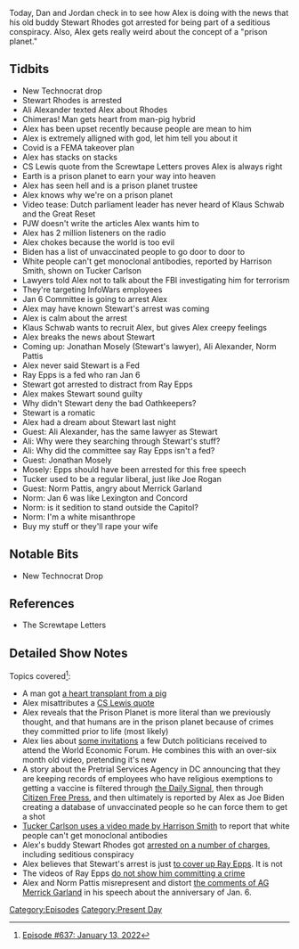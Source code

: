 {{DEFAULTSORT:
    #_EPISODE_0637:January 13, 2022
}}{{Episode
    | title           = January 13, 2022
    | caption         = Listen to this episode on [https://knowledgefight.libsyn.com/637-january-13-2022 Libsyn] [https://open.spotify.com/episode/6VnnQ7qJcDqmma8VW3GoLN Spotify], Read the [[Transcript/637: January 13, 2022|Unofficial Transcript]]
    | episodeNumber   = 637
    | length          = 01:48:59
    | airDate         = January 17, 2022
    | coverageDate    = January 13, 2022
    | episodeType     = [[:Category:Present Day|Present Day]]
    | appearance      = [[Stewart Rhodes]], [[Ali Alexander]], [[CS Lewis]], [[Klaus Schwab]], [[PJW]], [[Harrison Smith]], [[Tucker Carlson]], [[Jonathan Mosely]], [[Norm Pattis]], [[Ray Epps]], [[Joe Rogan]], [[Merrick Garland]]
    | previousEpisode = [[636: April 27, 2009]]
    | nextEpisode     = [[638: See You At The Cross-Rhodes]]
}}

{{Stub}}

Today, Dan and Jordan check in to see how Alex is doing with the news that his old buddy Stewart Rhodes got arrested for being part of a seditious conspiracy.  Also, Alex gets really weird about the concept of a "prison planet."

==Tidbits==

*New Technocrat drop
*Stewart Rhodes is arrested
*Ali Alexander texted Alex about Rhodes
*Chimeras! Man gets heart from man-pig hybrid
*Alex has been upset recently because people are mean to him
*Alex is extremely alligned with god, let him tell you about it
*Covid is a FEMA takeover plan
*Alex has stacks on stacks
*CS Lewis quote from the Screwtape Letters proves Alex is always right
*Earth is a prison planet to earn your way into heaven
*Alex has seen hell and is a prison planet trustee
*Alex knows why we're on a prison planet
*Video tease: Dutch parliament leader has never heard of Klaus Schwab and the Great Reset
*PJW doesn't write the articles Alex wants him to
*Alex has 2 million listeners on the radio
*Alex chokes because the world is too evil
*Biden has a list of unvaccinated people to go door to door to
*White people can't get monoclonal antibodies, reported by Harrison Smith, shown on Tucker Carlson
*Lawyers told Alex not to talk about the FBI investigating him for terrorism
*They're targeting InfoWars employees
*Jan 6 Committee is going to arrest Alex
*Alex may have known Stewart's arrest was coming
*Alex is calm about the arrest
*Klaus Schwab wants to recruit Alex, but gives Alex creepy feelings
*Alex breaks the news about Stewart
*Coming up: Jonathan Mosely (Stewart's lawyer), Ali Alexander, Norm Pattis
*Alex never said Stewart is a Fed
*Ray Epps is a fed who ran Jan 6
*Stewart got arrested to distract from Ray Epps
*Alex makes Stewart sound guilty
*Why didn't Stewart deny the bad Oathkeepers?
*Stewart is a romatic
*Alex had a dream about Stewart last night
*Guest: Ali Alexander, has the same lawyer as Stewart
*Ali: Why were they searching through Stewart's stuff?
*Ali: Why did the committee say Ray Epps isn't a fed?
*Guest: Jonathan Mosely
*Mosely: Epps should have been arrested for this free speech
*Tucker used to be a regular liberal, just like Joe Rogan
*Guest: Norm Pattis, angry about Merrick Garland
*Norm: Jan 6 was like Lexington and Concord
*Norm: is it sedition to stand outside the Capitol?
*Norm: I'm a white misanthrope
*Buy my stuff or they'll rape your wife

==Notable Bits==

*New Technocrat Drop

==References==

*The Screwtape Letters

==Detailed Show Notes==

Topics covered<ref>[https://knowledgefight.com/research/2022/1/16/episode-637-january-13-2022 Episode #637: January 13, 2022]</ref>:

*A man got [https://www.nytimes.com/2022/01/10/health/heart-transplant-pig-bennett.html a heart transplant from a pig]
*Alex misattributes a [https://barnardsvilleumc.files.wordpress.com/2013/07/ebook-lewis-c-s-the-great-divorce.pdf CS Lewis quote]
*Alex reveals that the Prison Planet is more literal than we previously thought, and that humans are in the prison planet because of crimes they committed prior to life (most likely)
*Alex lies about [https://www.rijksoverheid.nl/documenten/brieven/2021/12/18/bijlagen-3-bij-kamervragen-over-het-karakter-van-en-de-relaties-van-kabinetsleden-met-het-world-economic-forum-naar-aanleiding-van-antwoorden-eerder-hierover-van-het-kabinet some invitations] a few Dutch politicians received to attend the World Economic Forum. He combines this with an over-six month old video, pretending it's new
*A story about the Pretrial Services Agency in DC announcing that they are keeping records of employees who have religious exemptions to getting a vaccine is filtered through [https://www.dailysignal.com/2022/01/11/breaking-biden-administration-making-lists-of-religious-vaccine-objectors/ the Daily Signal], then through [https://citizenfreepress.com/breaking/biden-is-quietly-creating-a-database-of-the-unvaccinated/ Citizen Free Press], and then ultimately is reported by Alex as Joe Biden creating a database of unvaccinated people so he can force them to get a shot
*[https://news.yahoo.com/tucker-carlson-pushes-blatantly-false-163244556.html Tucker Carlson uses a video made by Harrison Smith] to report that white people can't get monoclonal antibodies
*Alex's buddy Stewart Rhodes got [https://www.justice.gov/opa/press-release/file/1462481/download?utm_medium=email&utm_source=govdelivery arrested on a number of charges], including seditious conspiracy
*Alex believes that Stewart's arrest is just [https://www.factcheck.org/2022/01/jan-6-conspiracy-theory-centers-on-baseless-claim-about-ray-epps/ to cover up Ray Epps]. It is not
*The videos of Ray Epps [https://twitter.com/MissN0b0dy1/status/1346660587636477954 do not show him committing a crime]
*Alex and Norm Pattis misrepresent and distort [https://www.justice.gov/opa/speech/attorney-general-merrick-b-garland-delivers-remarks-first-anniversary-attack-capitol the comments of AG Merrick Garland] in his speech about the anniversary of Jan. 6.

[[Category:Episodes]]
[[Category:Present Day]]
